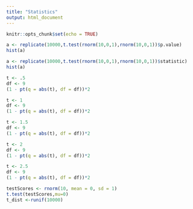 ```yaml
---
title: "Statistics"
output: html_document
---
```


```r
knitr::opts_chunk$set(echo = TRUE)
```

```r
a <- replicate(10000,t.test(rnorm(10,0,1),rnorm(10,0,1))$p.value)
hist(a)
```


```r
a <- replicate(10000,t.test(rnorm(10,0,1),rnorm(10,0,1))$statistic)
hist(a)
```

```r
t <- .5
df <- 9
(1 - pt(q = abs(t), df = df))*2
```

```r
t <- 1
df <- 9
(1 - pt(q = abs(t), df = df))*2
```

```r
t <- 1.5
df <- 9
(1 - pt(q = abs(t), df = df))*2
```

```r
t <- 2
df <- 9
(1 - pt(q = abs(t), df = df))*2
```

```r
t <- 2.5
df <- 9
(1 - pt(q = abs(t), df = df))*2
```
```r
testScores <- rnorm(10, mean = 0, sd = 1)
t.test(testScores,mu=0)
t_dist <-runif(10000)

```



